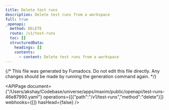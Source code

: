```yaml
---
title: Delete test runs
description: Delete test runs from a workspace
full: true
_openapi:
  method: DELETE
  route: /v1/test-runs
  toc: []
  structuredData:
    headings: []
    contents:
      - content: Delete test runs from a workspace
---
```


{/* This file was generated by Fumadocs.
Do not edit this file directly. Any changes should be made by running the generation command again. */}

<APIPage document={"/Users/akshay/Codebase/universe/apps/maxim/public/openapi/test-runs-46e87990.yaml"} operations={[{"path":"/v1/test-runs","method":"delete"}]} webhooks={[]} hasHead={false} />